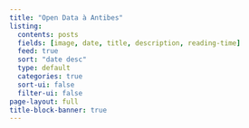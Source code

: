 ```yaml
---
title: "Open Data à Antibes"
listing:
  contents: posts
  fields: [image, date, title, description, reading-time]
  feed: true
  sort: "date desc"
  type: default
  categories: true
  sort-ui: false
  filter-ui: false
page-layout: full
title-block-banner: true
---
```

